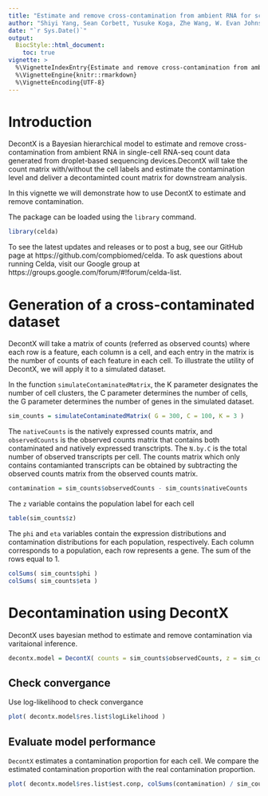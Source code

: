 ```yaml
---
title: "Estimate and remove cross-contamination from ambient RNA for scRNA-seq data with DecontX"
author: "Shiyi Yang, Sean Corbett, Yusuke Koga, Zhe Wang, W. Evan Johnson, Masanao Yajima, Joshua D. Campbell"
date: "`r Sys.Date()`"
output:
  BiocStyle::html_document:
    toc: true
vignette: >
  %\VignetteIndexEntry{Estimate and remove cross-contamination from ambient RNA for scRNA-seq data with DecontX}
  %\VignetteEngine{knitr::rmarkdown}
  %\VignetteEncoding{UTF-8}
---
```



# Introduction 
DecontX is a Bayesian hierarchical model to estimate and remove cross-contamination from ambient RNA in single-cell RNA-seq count data generated from droplet-based sequencing devices.DecontX will take the count matrix with/without the cell labels and estimate the contamination level and deliver a decontaminted count matrix for downstream analysis. 

In this vignette we will demonstrate how to use DecontX to estimate and remove contamination.  


The package can be loaded using the `library` command.

```r
library(celda)
```
To see the latest updates and releases or to post a bug, see our GitHub page at https://github.com/compbiomed/celda. To ask questions about running Celda, visit our Google group at https://groups.google.com/forum/#!forum/celda-list.


# Generation of a cross-contaminated dataset 
DecontX will take a matrix of counts (referred as observed counts) where each row is a feature, each column is a cell, and each entry in the matrix is the number of counts of each feature in each cell. To illustrate the utility of DecontX, we will apply it to a simulated dataset.

In the function `simulateContaminatedMatrix`, the K parameter designates the number of cell clusters, the C parameter determines the number of cells, the G parameter determines the number of genes in the simulated dataset.

```r
sim_counts = simulateContaminatedMatrix( G = 300, C = 100, K = 3 ) 
```

The `nativeCounts` is the natively expressed counts matrix, and `observedCounts` is the observed counts matrix that contains both contaminated and natively expressed transctripts. The `N.by.C` is the total number of observed transcripts per cell. The counts matrix which only contains contamianted transcripts can be obtained by subtracting the observed counts matrix from the observed counts matrix. 

```r
contamination = sim_counts$observedCounts - sim_counts$nativeCounts 
```

The `z` variable contains the population label for each cell
```r
table(sim_counts$z) 
```

The `phi` and `eta` variables contain the expression distributions and contamination distributions for each population, respectively. Each column corresponds to a population, each row represents a gene. The sum of the rows equal to 1. 
```r
colSums( sim_counts$phi ) 
colSums( sim_counts$eta )
```


# Decontamination using DecontX
DecontX uses bayesian method to estimate and remove contamination via varitaional inference. 
```r
decontx.model = DecontX( counts = sim_counts$observedCounts, z = sim_counts$z ) 
```

## Check convergance
Use log-likelihood to check convergance 
```r
plot( decontx.model$res.list$logLikelihood ) 
```

## Evaluate model performance 
`DecontX` estimates a contamination proportion for each cell. We compare the estimated contamination proportion with the real contamination proportion.
```r
plot( decontx.model$res.list$est.conp, colSums(contamination) / sim_counts$N.by.C,  col=sim_counts$z) ; abline( 0, 1) 
```
